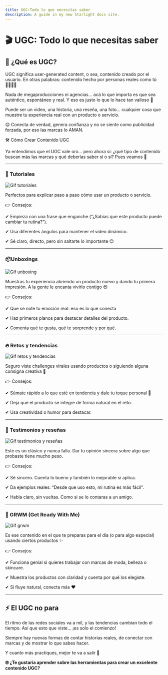 ```yaml
---
title: UGC:Todo lo que necesitas saber
description: A guide in my new Starlight docs site.
---
```


# 🎬 UGC: Todo lo que necesitas saber

## 🤳 ¿Qué es UGC?

UGC significa user-generated content, o sea, contenido creado por el usuario. En otras palabras: contenido hecho por personas reales como tú 💁‍♀️💁‍♂️

Nada de megaproducciones ni agencias... acá lo que importa es que sea auténtico, espontáneo y real. Y eso es justo lo que lo hace tan valioso 💎 

Puede ser un video, una historia, una reseña, una foto… cualquier cosa que muestre tu experiencia real con un producto o servicio.

😍 Conecta de verdad, genera confianza y no se siente como publicidad forzada, por eso las marcas lo AMAN.

🛠️ Cómo Crear Contenido UGC

Ya entendimos que el UGC vale oro… pero ahora sí: ¿qué tipo de contenido buscan más las marcas y qué deberías saber sí o sí? Pues veamos 👀

---

### 🎥 Tutoriales

![Gif tutoriales](/images/gif-tutoriales.gif)

Perfectos para explicar paso a paso cómo usar un producto o servicio.

👉 Consejos:

✔ Empieza con una frase que enganche (“¿Sabías que este producto puede cambiar tu rutina?”).

✔ Usa diferentes ángulos para mantener el video dinámico.

✔ Sé claro, directo, pero sin saltarte lo importante 😉

---

### 📦Unboxings

![Gif unboxing](/images/gif-unboxing.gif)

Muestras tu experiencia abriendo un producto nuevo y dando tu primera impresión. A la gente le encanta vivirlo contigo 😍

👉 Consejos:

✔ Que se note tu emoción real: eso es lo que conecta 

✔ Haz primeros planos para destacar detalles del producto.

✔ Comenta qué te gusta, qué te sorprende y por qué.

---

### 🔥 Retos y tendencias

![Gif retos y tendencias](/images/gif-retos-y-tendencias.gif)

Seguro viste challenges virales usando productos o siguiendo alguna consigna creativa 👀

👉 Consejos:

✔ Súmate rápido a lo que esté en tendencia y dale tu toque personal 🙌

✔ Deja que el producto se integre de forma natural en el reto.

✔ Usa creatividad o humor para destacar.

---

### 💬 Testimonios y reseñas

![Gif testimonios y reseñas](/images/gif-testimonios-reseñas.gif)

Este es un clásico y nunca falla. Dar tu opinión sincera sobre algo que probaste tiene mucho peso.

👉 Consejos:

✔ Sé sincero. Cuenta lo bueno y también lo mejorable si aplica.

✔ Da ejemplos reales: “Desde que uso esto, mi rutina es más fácil”.

✔ Habla claro, sin vueltas. Como si se lo contaras a un amigo.

---

### 💄 GRWM (Get Ready With Me)

![Gif grwm](/images/gif-grwm.gif)

Es ese contenido en el que te preparas para el día (o para algo especial) usando ciertos productos ✨

👉 Consejos:

✔ Funciona genial si quieres trabajar con marcas de moda, belleza o skincare.

✔ Muestra los productos con claridad y cuenta por qué los elegiste.

✔ Si fluye natural, conecta más ❤️

---

## ⚡ El UGC no para

El ritmo de las redes sociales va a mil, y las tendencias cambian todo el tiempo. Así que esto que viste… ¡es solo el comienzo!

Siempre hay nuevas formas de contar historias reales, de conectar con marcas y de mostrar lo que sabes hacer.

Y cuanto más practiques, mejor te va a salir 💪


**🤓 ¿Te gustaría aprender sobre las herramientas para crear un excelente contenido UGC?**

